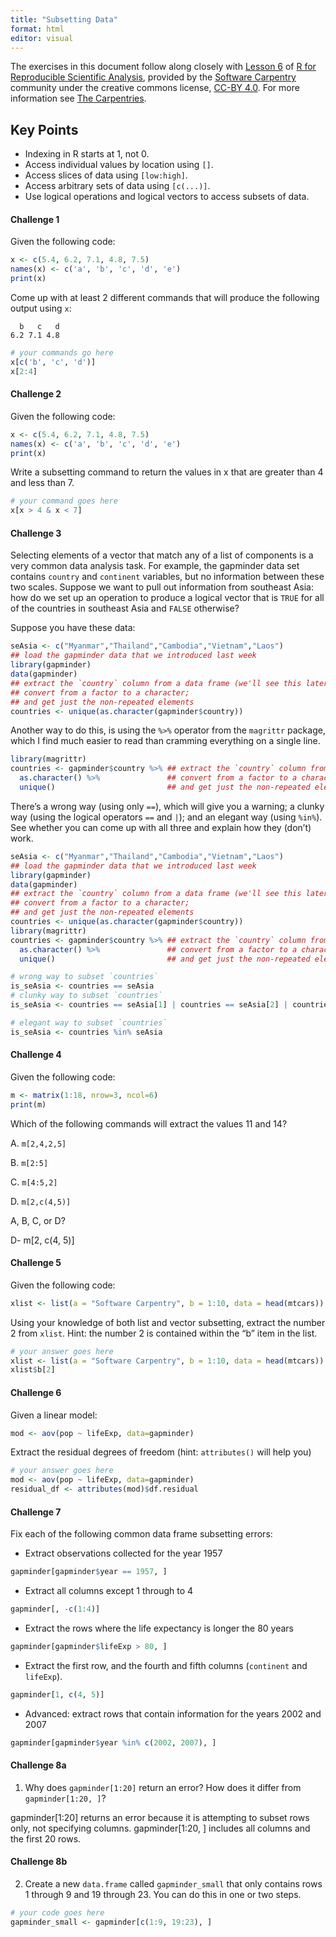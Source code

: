 ```yaml
---
title: "Subsetting Data"
format: html
editor: visual
---
```


The exercises in this document follow along closely with [Lesson 6](https://swcarpentry.github.io/r-novice-gapminder/06-data-subsetting.html) of [R for Reproducible Scientific Analysis](https://swcarpentry.github.io/r-novice-gapminder/), provided by the [Software Carpentry](https://software-carpentry.org/) community under the creative commons license, [CC-BY 4.0](https://creativecommons.org/licenses/by/4.0/). For more information see [The Carpentries](https://carpentries.org/).

::: callout-tip
## Key Points

-   Indexing in R starts at 1, not 0.
-   Access individual values by location using `[]`.
-   Access slices of data using `[low:high]`.
-   Access arbitrary sets of data using `[c(...)]`.
-   Use logical operations and logical vectors to access subsets of data.
:::

#### Challenge 1

Given the following code:

```r
x <- c(5.4, 6.2, 7.1, 4.8, 7.5)
names(x) <- c('a', 'b', 'c', 'd', 'e')
print(x)
```

Come up with at least 2 different commands that will produce the following output using `x`:

```         
  b   c   d 
6.2 7.1 4.8 
```

<!-- Challenge 1 answer begin -->

```r
# your commands go here
x[c('b', 'c', 'd')]
x[2:4]
```

<!-- Challenge 1 answer end -->

#### Challenge 2

Given the following code:

```r
x <- c(5.4, 6.2, 7.1, 4.8, 7.5)
names(x) <- c('a', 'b', 'c', 'd', 'e')
print(x)
```

Write a subsetting command to return the values in x that are greater than 4 and less than 7.

<!-- Challenge 2 answer begin -->

```r
# your command goes here
x[x > 4 & x < 7]

```

<!-- Challenge 2 answer end -->

#### Challenge 3

Selecting elements of a vector that match any of a list of components is a very common data analysis task. For example, the gapminder data set contains `country` and `continent` variables, but no information between these two scales. Suppose we want to pull out information from southeast Asia: how do we set up an operation to produce a logical vector that is `TRUE` for all of the countries in southeast Asia and `FALSE` otherwise?

Suppose you have these data:

```r
seAsia <- c("Myanmar","Thailand","Cambodia","Vietnam","Laos")
## load the gapminder data that we introduced last week
library(gapminder)
data(gapminder)
## extract the `country` column from a data frame (we'll see this later);
## convert from a factor to a character;
## and get just the non-repeated elements
countries <- unique(as.character(gapminder$country))
```

Another way to do this, is using the `%>%` operator from the `magrittr` package, which I find much easier to read than cramming everything on a single line.

```r
library(magrittr)
countries <- gapminder$country %>% ## extract the `country` column from a data frame
  as.character() %>%               ## convert from a factor to a character;
  unique()                         ## and get just the non-repeated elements
```

There's a wrong way (using only `==`), which will give you a warning; a clunky way (using the logical operators `==` and `|`); and an elegant way (using `%in%`). See whether you can come up with all three and explain how they (don't) work.

<!-- Challenge 3 answer begin -->

```r
seAsia <- c("Myanmar","Thailand","Cambodia","Vietnam","Laos")
## load the gapminder data that we introduced last week
library(gapminder)
data(gapminder)
## extract the `country` column from a data frame (we'll see this later);
## convert from a factor to a character;
## and get just the non-repeated elements
countries <- unique(as.character(gapminder$country))
library(magrittr)
countries <- gapminder$country %>% ## extract the `country` column from a data frame
  as.character() %>%               ## convert from a factor to a character;
  unique()                         ## and get just the non-repeated elements

# wrong way to subset `countries`
is_seAsia <- countries == seAsia
# clunky way to subset `countries`
is_seAsia <- countries == seAsia[1] | countries == seAsia[2] | countries == seAsia[3] | countries == seAsia[4] | countries == seAsia[5]

# elegant way to subset `countries`
is_seAsia <- countries %in% seAsia

```

<!-- Challenge 3 answer end -->

#### Challenge 4

Given the following code:

```r
m <- matrix(1:18, nrow=3, ncol=6)
print(m)
```

Which of the following commands will extract the values 11 and 14?

A. `m[2,4,2,5]`

B. `m[2:5]`

C. `m[4:5,2]`

D. `m[2,c(4,5)]`

<!-- Challenge 4 answer begin -->

A, B, C, or D?

D- m\[2, c(4, 5)\]

<!-- Challenge 4 answer end -->

#### Challenge 5

Given the following code:

```r
xlist <- list(a = "Software Carpentry", b = 1:10, data = head(mtcars))
```

Using your knowledge of both list and vector subsetting, extract the number 2 from `xlist`. Hint: the number 2 is contained within the "b" item in the list.

<!-- Challenge 5 answer begin -->

```r
# your answer goes here
xlist <- list(a = "Software Carpentry", b = 1:10, data = head(mtcars))
xlist$b[2]

```

<!-- Challenge 5 answer end -->

#### Challenge 6

Given a linear model:

```r
mod <- aov(pop ~ lifeExp, data=gapminder)
```

Extract the residual degrees of freedom (hint: `attributes()` will help you)

<!-- Challenge 6 answer begin -->

```r
# your answer goes here
mod <- aov(pop ~ lifeExp, data=gapminder)
residual_df <- attributes(mod)$df.residual

```

<!-- Challenge 6 answer end -->

#### Challenge 7

Fix each of the following common data frame subsetting errors:

<!-- Challenge 7 answer begin -->

-   Extract observations collected for the year 1957

```r
gapminder[gapminder$year == 1957, ]
```

-   Extract all columns except 1 through to 4

```r
gapminder[, -c(1:4)]
```

-   Extract the rows where the life expectancy is longer the 80 years

```r
gapminder[gapminder$lifeExp > 80, ]
```

-   Extract the first row, and the fourth and fifth columns (`continent` and `lifeExp`).

```r
gapminder[1, c(4, 5)]
```

-   Advanced: extract rows that contain information for the years 2002 and 2007

```r
gapminder[gapminder$year %in% c(2002, 2007), ]
```

<!-- Challenge 7 answer end -->

#### Challenge 8a

1.  Why does `gapminder[1:20]` return an error? How does it differ from `gapminder[1:20, ]`?

<!-- Challenge 8a answer begin -->

gapminder\[1:20\] returns an error because it is attempting to subset rows only, not specifying columns. gapminder\[1:20, \] includes all columns and the first 20 rows.

<!-- Challenge 8a answer end -->

#### Challenge 8b

2.  Create a new `data.frame` called `gapminder_small` that only contains rows 1 through 9 and 19 through 23. You can do this in one or two steps.

<!-- Challenge 8b answer begin -->

```r
# your code goes here
gapminder_small <- gapminder[c(1:9, 19:23), ]
```

<!-- Challenge 8b answer end -->
